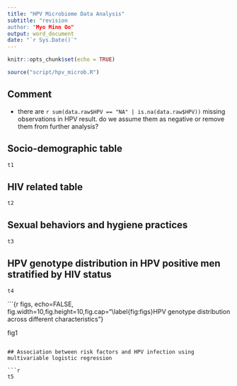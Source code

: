 ---
title: "HPV Microbiome Data Analysis"
subtitle: "revision 
author: "Myo Minn Oo"
output: word_document
date: "`r Sys.Date()`"
---

```{r setup, include=FALSE}
knitr::opts_chunk$set(echo = TRUE)

source("script/hpv_microb.R")
```

## Comment

- there are `r sum(data.raw$HPV == "NA" | is.na(data.raw$HPV))` missing observations in HPV result. do we assume them as negative or remove them from further analysis? 



## Socio-demographic table 

```{r echo=FALSE, message=FALSE, warning=FALSE, paged.print=TRUE}
t1  
```

## HIV related table

```{r echo=FALSE, message=FALSE, warning=FALSE, paged.print=TRUE}
t2
```

## Sexual behaviors and hygiene practices

```{r echo=FALSE, message=FALSE, warning=FALSE, paged.print=TRUE}
t3
```

## HPV genotype distribution in HPV positive men stratified by HIV status

```{r echo=FALSE, message=FALSE, warning=FALSE, paged.print=TRUE}
t4
```

```{r figs, echo=FALSE, fig.width=10,fig.height=10,fig.cap="\\label{fig:figs}HPV genotype distribution across different characteristics"}

fig1
```

## Association between risk factors and HPV infection using multivariable logistic regression 

```{r echo=FALSE, message=FALSE, warning=FALSE, paged.print=TRUE}
t5
```

